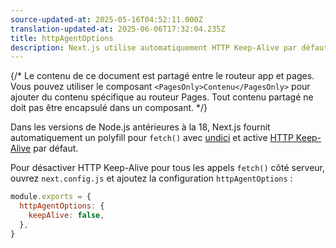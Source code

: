 ```yaml
---
source-updated-at: 2025-05-16T04:52:11.000Z
translation-updated-at: 2025-06-06T17:32:04.235Z
title: httpAgentOptions
description: Next.js utilise automatiquement HTTP Keep-Alive par défaut. Apprenez comment désactiver HTTP Keep-Alive ici.
---
```


{/* Le contenu de ce document est partagé entre le routeur app et pages. Vous pouvez utiliser le composant `<PagesOnly>Contenu</PagesOnly>` pour ajouter du contenu spécifique au routeur Pages. Tout contenu partagé ne doit pas être encapsulé dans un composant. */}

Dans les versions de Node.js antérieures à la 18, Next.js fournit automatiquement un polyfill pour `fetch()` avec [undici](/docs/architecture/supported-browsers#polyfills) et active [HTTP Keep-Alive](https://developer.mozilla.org/docs/Web/HTTP/Headers/Keep-Alive) par défaut.

Pour désactiver HTTP Keep-Alive pour tous les appels `fetch()` côté serveur, ouvrez `next.config.js` et ajoutez la configuration `httpAgentOptions` :

```js filename="next.config.js"
module.exports = {
  httpAgentOptions: {
    keepAlive: false,
  },
}
```
